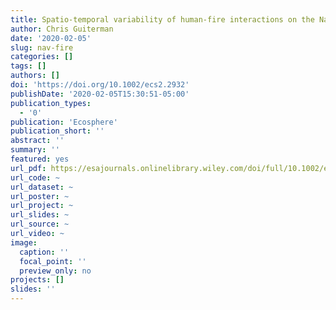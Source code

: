 ```yaml
---
title: Spatio-temporal variability of human-fire interactions on the Navajo Nation
author: Chris Guiterman
date: '2020-02-05'
slug: nav-fire
categories: []
tags: []
authors: []
doi: 'https://doi.org/10.1002/ecs2.2932'
publishDate: '2020-02-05T15:30:51-05:00'
publication_types:
  - '0'
publication: 'Ecosphere'
publication_short: ''
abstract: ''
summary: ''
featured: yes
url_pdf: https://esajournals.onlinelibrary.wiley.com/doi/full/10.1002/ecs2.2932
url_code: ~
url_dataset: ~
url_poster: ~
url_project: ~
url_slides: ~
url_source: ~
url_video: ~
image: 
  caption: ''
  focal_point: ''
  preview_only: no
projects: []
slides: ''
---
```

